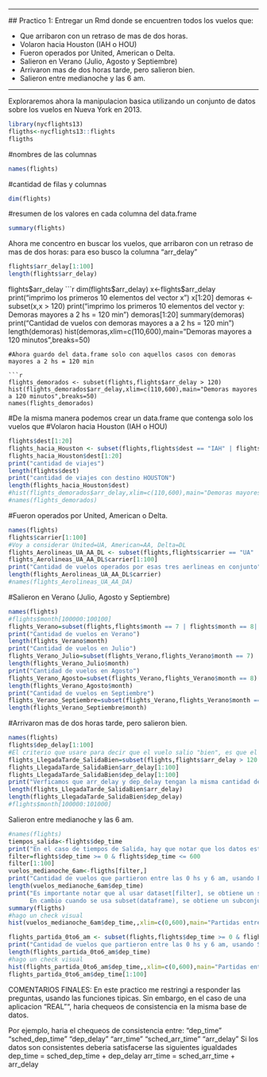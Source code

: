
***
  ## Practico 1: Entregar un Rmd donde se encuentren todos los vuelos que:
  
- Que arribaron con un retraso de mas de dos horas.
- Volaron hacia Houston (IAH o HOU)
- Fueron operados por United, American o Delta.
- Salieron en Verano (Julio, Agosto y Septiembre)
- Arrivaron mas de dos horas tarde, pero salieron bien.
- Salieron entre medianoche y las 6 am.
 
***


Exploraremos ahora la manipulacion basica utilizando un conjunto de datos sobre los
vuelos en Nueva York en 2013.

```r
library(nycflights13)
fligths<-nycflights13::flights
fligths
```

#nombres de las columnas
```r
names(flights)
```  

#cantidad de filas y columnas
```r
dim(flights)
```  


#resumen de los valores en cada columna del data.frame
```r
summary(flights)
```  

Ahora me concentro en buscar los vuelos, que arribaron con un retraso de mas de dos horas:
para eso busco la columna "arr_delay"

```r
flights$arr_delay[1:100]
length(flights$arr_delay)
```  

flights$arr_delay
```r
dim(flights$arr_delay)
x<-flights$arr_delay
print("imprimo los primeros 10 elementos del vector x")
x[1:20]
demoras <- subset(x,x > 120)
print("imprimo los primeros 10 elementos del vector y: Demoras mayores a 2 hs = 120 min")
demoras[1:20]
summary(demoras)
print("Cantidad de vuelos con demoras mayores a a 2 hs = 120 min")
length(demoras)
hist(demoras,xlim=c(110,600),main="Demoras mayores a 120 minutos",breaks=50)
```  
#Ahora guardo del data.frame solo con aquellos casos con demoras mayores a 2 hs = 120 min

```r
flights_demorados <- subset(flights,flights$arr_delay > 120)
hist(flights_demorados$arr_delay,xlim=c(110,600),main="Demoras mayores a 120 minutos",breaks=50)
names(flights_demorados)
```  
#De la misma manera podemos crear un data.frame que contenga solo los vuelos que
#Volaron hacia Houston (IAH o HOU)
```r
flights$dest[1:20]
flights_hacia_Houston <- subset(flights,flights$dest == "IAH" | flights$dest == "HOU" )
flights_hacia_Houston$dest[1:20]
print("cantidad de viajes")
length(flights$dest)
print("cantidad de viajes con destino HOUSTON")
length(flights_hacia_Houston$dest)
#hist(flights_demorados$arr_delay,xlim=c(110,600),main="Demoras mayores a 120 minutos",breaks=50)
#names(flights_demorados)
```  
#Fueron operados por United, American o Delta.
```r
names(flights)
flights$carrier[1:100]
#Voy a considerar United=UA, American=AA, Delta=DL
flights_Aerolineas_UA_AA_DL <- subset(flights,flights$carrier == "UA" | flights$carrier == "AA"| flights$carrier == "DL" )
flights_Aerolineas_UA_AA_DL$carrier[1:100]
print("Cantidad de vuelos operados por esas tres aerlineas en conjunto")
length(flights_Aerolineas_UA_AA_DL$carrier)
#names(flights_Aerolineas_UA_AA_DA)
```  
#Salieron en Verano (Julio, Agosto y Septiembre)
```r
names(flights)
#flights$month[100000:100100]
flights_Verano=subset(flights,flights$month == 7 | flights$month == 8| flights$month == 9)
print("Cantidad de vuelos en Verano")
length(flights_Verano$month)
print("Cantidad de vuelos en Julio")
flights_Verano_Julio=subset(flights_Verano,flights_Verano$month == 7)
length(flights_Verano_Julio$month)
print("Cantidad de vuelos en Agosto")
flights_Verano_Agosto=subset(flights_Verano,flights_Verano$month == 8)
length(flights_Verano_Agosto$month)
print("Cantidad de vuelos en Septiembre")
flights_Verano_Septiembre=subset(flights_Verano,flights_Verano$month == 9)
length(flights_Verano_Septiembre$month)
```  


#Arrivaron mas de dos horas tarde, pero salieron bien.

```r
names(flights)
flights$dep_delay[1:100]
#El criterio que usare para decir que el vuelo salio "bien", es que el -5<dep_delay<5
flights_LlegadaTarde_SalidaBien=subset(flights,flights$arr_delay > 120 & flights$dep_delay <5 & flights$dep_delay > -5)
flights_LlegadaTarde_SalidaBien$arr_delay[1:100]
flights_LlegadaTarde_SalidaBien$dep_delay[1:100]
print("Verficamos que arr_delay y dep_delay tengan la misma cantidad de valores")
length(flights_LlegadaTarde_SalidaBien$arr_delay)
length(flights_LlegadaTarde_SalidaBien$dep_delay)
#flights$month[100000:101000]

```  

Salieron entre medianoche y las 6 am.

```r
#names(flights)
tiempos_salida<-flights$dep_time
print("En el caso de tiempos de Salida, hay que notar que los datos estan en hora:minutos, por lo tanto la equivalencia entre las 0:00 y 6:00 am, esta dada por el intervalo (0,600)")
filter=flights$dep_time >= 0 & flights$dep_time <= 600
filter[1:100]
vuelos_medianoche_6am<-fligths[filter,]
print("Cantidad de vuelos que partieron entre las 0 hs y 6 am, usando FILTER")
length(vuelos_medianoche_6am$dep_time)
print("Es importante notar que al usar dataset[filter], se obtiene un subconjunto del data set, donde se han eliminado los datos que no cumplen la condicion logica del filter. 
      En cambio cuando se usa subset(dataframe), se obtiene un subconjunto del data frame, donde se eliminan los datos que no cumplan la condicion logica, y ademas se eliminan los NAN. Lo cual es sutil, pero puede resultar muy util a la hora de hacer curacion de datos.")
summary(fligths)
#hago un check visual
hist(vuelos_medianoche_6am$dep_time,,xlim=c(0,600),main="Partidas entre 0 y 6 am",breaks=50)

flights_partida_0to6_am <- subset(flights,flights$dep_time >= 0 & flights$dep_time <= 600)
print("Cantidad de vuelos que partieron entre las 0 hs y 6 am, usando SUBSET")
length(flights_partida_0to6_am$dep_time)
#hago un check visual
hist(flights_partida_0to6_am$dep_time,,xlim=c(0,600),main="Partidas entre 0 y 6 am",breaks=50)
flights_partida_0to6_am$dep_time[1:100]
```  


COMENTARIOS FINALES:
En este practico me restringi a responder las preguntas, usando las funciones tipicas.
Sin embargo, en el caso de una aplicacion "REAL"", haria chequeos de consistencia en la misma base de datos. 

Por ejemplo, haria el chequeos de consistencia entre:
"dep_time"       "sched_dep_time"       "dep_delay"
"arr_time"       "sched_arr_time"       "arr_delay"
Si los datos son consistentes deberia satisfacerse las siguientes igualdades
dep_time = sched_dep_time + dep_delay 
arr_time = sched_arr_time + arr_delay



